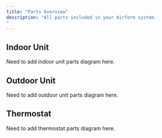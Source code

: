```yaml
---
title: "Parts Overview"
description: "All parts included in your Airform system.
"
---
```


## Indoor Unit

<Tip>
Need to add indoor unit parts diagram here.
</Tip>

## Outdoor Unit

<Tip>
Need to add outdoor unit parts diagram here.
</Tip>

## Thermostat

<Tip>
Need to add thermostat parts diagram here.
</Tip>


